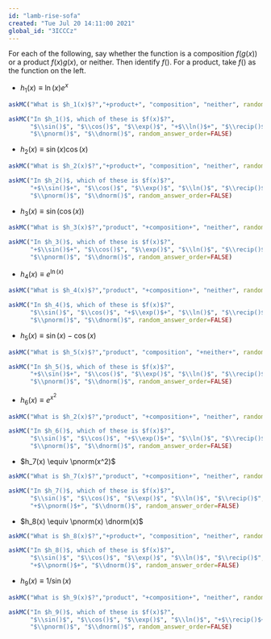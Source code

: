 ```yaml
---
id: "lamb-rise-sofa"
created: "Tue Jul 20 14:11:00 2021"
global_id: "3ICCCz"
---
```


For each of the following, say whether the function is a composition $f(g(x))$ or a product $f(x) g(x)$, or neither. Then identify $f()$. For a product, take $f()$ as the function on the left.

- $h_1(x) \equiv \ln(x) e^x$

```r
askMC("What is $h_1(x)$?","+product+", "composition", "neither", random_answer_order=FALSE)
```
```r
askMC("In $h_1()$, which of these is $f(x)$?",
      "$\\sin()$", "$\\cos()$", "$\\exp()$", "+$\\ln()$+", "$\\recip()$",
      "$\\pnorm()$", "$\\dnorm()$", random_answer_order=FALSE)
```

- $h_2(x) \equiv \sin(x) \cos(x)$


```r
askMC("What is $h_2(x)$?","+product+", "composition", "neither", random_answer_order=FALSE)
```
```r
askMC("In $h_2()$, which of these is $f(x)$?",
      "+$\\sin()$+", "$\\cos()$", "$\\exp()$", "$\\ln()$", "$\\recip()$",
      "$\\pnorm()$", "$\\dnorm()$", random_answer_order=FALSE)
```


- $h_3(x) \equiv \sin(\cos(x))$


```r
askMC("What is $h_3(x)$?","product", "+composition+", "neither", random_answer_order=FALSE)
```
```r
askMC("In $h_3()$, which of these is $f(x)$?",
      "+$\\sin()$+", "$\\cos()$", "$\\exp()$", "$\\ln()$", "$\\recip()$",
      "$\\pnorm()$", "$\\dnorm()$", random_answer_order=FALSE)
```


- $h_4(x) \equiv e^{\ln(x)}$


```r
askMC("What is $h_4(x)$?","product", "+composition+", "neither", random_answer_order=FALSE)
```
```r
askMC("In $h_4()$, which of these is $f(x)$?",
      "$\\sin()$", "$\\cos()$", "+$\\exp()$+", "$\\ln()$", "$\\recip()$",
      "$\\pnorm()$", "$\\dnorm()$", random_answer_order=FALSE)
```


- $h_5(x) \equiv \sin(x) - \cos(x)$


```r
askMC("What is $h_5(x)$?","product", "composition", "+neither+", random_answer_order=FALSE)
```
```r
askMC("In $h_5()$, which of these is $f(x)$?",
      "+$\\sin()$+", "$\\cos()$", "$\\exp()$", "$\\ln()$", "$\\recip()$",
      "$\\pnorm()$", "$\\dnorm()$", random_answer_order=FALSE)
```


- $h_6(x) \equiv e^{x^2}$


```r
askMC("What is $h_2(x)$?","product", "+composition+", "neither", random_answer_order=FALSE)
```
```r
askMC("In $h_6()$, which of these is $f(x)$?",
      "$\\sin()$", "$\\cos()$", "+$\\exp()$+", "$\\ln()$", "$\\recip()$",
      "$\\pnorm()$", "$\\dnorm()$", random_answer_order=FALSE)
```


- $h_7(x) \equiv \pnorm(x^2)$


```r
askMC("What is $h_7(x)$?","product", "+composition+", "neither", random_answer_order=FALSE)
```
```r
askMC("In $h_7()$, which of these is $f(x)$?",
      "$\\sin()$", "$\\cos()$", "$\\exp()$", "$\\ln()$", "$\\recip()$",
      "+$\\pnorm()$+", "$\\dnorm()$", random_answer_order=FALSE)
```


- $h_8(x) \equiv \pnorm(x) \dnorm(x)$


```r
askMC("What is $h_8(x)$?","+product+", "composition", "neither", random_answer_order=FALSE)
```
```r
askMC("In $h_8()$, which of these is $f(x)$?",
      "$\\sin()$", "$\\cos()$", "$\\exp()$", "$\\ln()$", "$\\recip()$",
      "+$\\pnorm()$+", "$\\dnorm()$", random_answer_order=FALSE)
```


- $h_9(x) \equiv 1/\sin(x)$


```r
askMC("What is $h_9(x)$?","product", "+composition+", "neither", random_answer_order=FALSE)
```
```r
askMC("In $h_9()$, which of these is $f(x)$?",
      "$\\sin()$", "$\\cos()$", "$\\exp()$", "$\\ln()$", "+$\\recip()$+",
      "$\\pnorm()$", "$\\dnorm()$", random_answer_order=FALSE)
```

